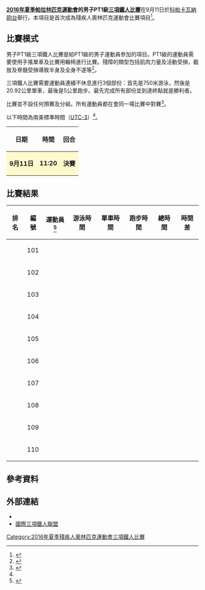 {{noteTA|G1=Sports}}
{{Infobox Paralympic event
| event       = 男子PT1級三項鐵人
| games       = 2016年夏季
| image       = [[File:Triathlon_pictogram.svg|120px]]
| caption     = 
| venue       = [[科帕卡瓦納砲台|科帕卡瓦納砲台]]
| dates       = 9月11日
| competitors = 10
| nations     = 7
| gold        =  
| goldNPC     =  
| silver      =  
| silverNPC   =  
| bronze      =  
| bronzeNPC   =  
| prev        = 
| next        = [[2020年夏季殘疾人奧林匹克運動會男子PT1級三項鐵人比賽|2020]]
}}
{{2016年夏季殘疾人奧林匹克運動會三項鐵人比賽}}
'''[[2016年夏季帕拉林匹克運動會|2016年夏季帕拉林匹克運動會]]的男子PT1級[[2016年夏季殘疾人奧林匹克運動會三項鐵人比賽|三項鐵人比賽]]'''在9月11日於[[科帕卡瓦納砲台|科帕卡瓦納砲台]]舉行。本項目是首次成為殘疾人奧林匹克運動會比賽項目<ref name=official>{{cite web|title=Paralympic Triathlon|url=https://www.rio2016.com/en/paralympics/triathlon|website=Rio 2016 Summer Paralympics|accessdate=2016-09-01|archive-date=2016-08-28|archive-url=https://web.archive.org/web/20160828180506/https://www.rio2016.com/en/paralympics/triathlon|dead-url=no}}</ref>。

== 比賽模式 ==
男子PT1級三項鐵人比賽是給PT1級的男子運動員參加的項目。PT1級的運動員需要使用手搖單車及比賽用輪椅進行比賽。殘障的類型包括肌肉力量及活動受損，截肢及脊髓受損導致半身及全身不遂等<ref>{{Cite web |url=https://www.paralympic.org/sites/default/files/document/150915170806821_2015_09_15%2BExplanatory%2Bguide%2BClassification_summer%2BFINAL%2B_5.pdf |title=Explanatory guide to Paralympic classification |accessdate=2016-09-01 |archive-date=2016-08-27 |archive-url=https://web.archive.org/web/20160827205502/https://www.paralympic.org/sites/default/files/document/150915170806821_2015_09_15%2BExplanatory%2Bguide%2BClassification_summer%2BFINAL%2B_5.pdf |dead-url=no }}</ref>。

三項鐵人比賽需要運動員連續不休息進行3個部份：首先是750米游泳，然後是20.92公里單車，最後是5公里跑步。最先完成所有部份並到達終點就是勝利者。

比賽並不設任何預賽及分組。所有運動員都在會同一場比賽中對賽<ref name=explanation>{{Cite web |url=http://www.paralimpicos.es/publicacion/ficheros/Paralympic%20Explanatory%20Guide%20_%20Canoe.pdf |title=Canoe Explanatory Guide |accessdate=2016-09-01 |archive-date=2016-09-13 |archive-url=https://web.archive.org/web/20160913085301/http://www.paralimpicos.es/publicacion/ficheros/Paralympic%20Explanatory%20Guide%20_%20Canoe.pdf |dead-url=yes }}</ref>。

以下時間為南美標準時間（[[UTC-3|UTC-3]]）<ref name=explanation/>。
{| class="wikitable" style="text-align:center" width=400px
! 日期
! 時間
! 回合
|-
|style=background:lemonchiffon| '''9月11日''' ||style=background:lemonchiffon| '''11:20''' || style=background:lemonchiffon| '''決賽''' 
|}

== 比賽結果 ==
{| class="wikitable sortable" style="text-align:center"
!data-sort-type="number"|排名
!編號
!運動員<ref>{{Cite web |url=http://www.triathlon.org/paralympics/start_lists |title=Start Lists |accessdate=2016-09-01 |archive-date=2016-09-01 |archive-url=https://web.archive.org/web/20160901183624/http://www.triathlon.org/paralympics/start_lists |dead-url=no }}</ref>
!游泳時間
!單車時間
!跑步時間
!總時間
!時間差
|-
|  || 101 || {{flagIPCathlete|[[Jetze_Plat|Jetze Plat]]|NED|2016年夏季}} ||  ||  ||  ||  || 
|-
|  || 102 || {{flagIPCathlete|[[Geert_Schipper|Geert Schipper]]|NED|2016年夏季}} ||  ||  ||  ||  || 
|-
|  || 103 || {{flagIPCathlete|[[木村潤平|木村潤平]]|JPN|2016年夏季}} ||  ||  ||  ||  || 
|-
|  || 104 || {{flagIPCathlete|[[Fernando_Aranha|Fernando Aranha]]|BRA|2016年夏季}} ||  ||  ||  ||  || 
|-
|  || 105 || {{flagIPCathlete|[[Nic_Beveridge|Nic Beveridge]]|AUS|2016年夏季}} ||  ||  ||  ||  || 
|-
|  || 106 || {{flagIPCathlete|[[Bill_Chaffey|Bill Chaffey]]|AUS|2016年夏季}} ||  ||  ||  ||  || 
|-
|  || 107 || {{flagIPCathlete|[[Giovanni_Achenza|Giovanni Achenza]]|ITA|2016年夏季}} ||  ||  ||  ||  || 
|-
|  || 108 || {{flagIPCathlete|[[Phil_Hogg|Phil Hogg]]|GBR|2016年夏季}} ||  ||  ||  ||  || 
|-
|  || 109 || {{flagIPCathlete|[[Joseph_Townsend|Joseph Townsend]]|GBR|2016年夏季}} ||  ||  ||  ||  || 
|-
|  || 110 || {{flagIPCathlete|[[Krige_Schabort|Krige Schabort]]|USA|2016年夏季}} ||  ||  ||  ||  || 
|}

== 參考資料 ==
{{reflist}}

== 外部連結 ==
* {{Official|https://www.rio2016.com/en/paralympics/triathlon}}{{pt}}{{en}}{{es}}{{fr}}
* [http://www.triathlon.org/ 國際三項鐵人聯盟]{{Wayback|url=http://www.triathlon.org/ |date=20110303233124 }}{{en}}

[[Category:2016年夏季殘疾人奧林匹克運動會三項鐵人比賽|Category:2016年夏季殘疾人奧林匹克運動會三項鐵人比賽]]